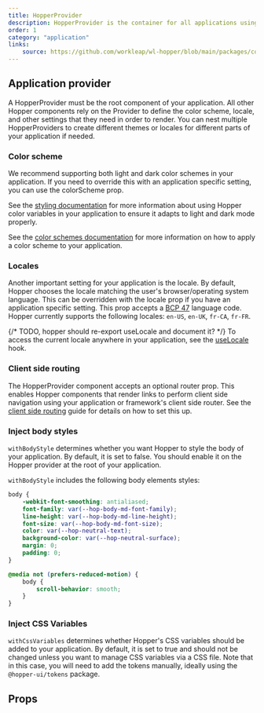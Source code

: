 ```yaml
---
title: HopperProvider
description: HopperProvider is the container for all applications using Hopper. It defines the color scheme, locale, and other application level settings. It is also used to dynamically inject CSS variables and body styles to your application.
order: 1
category: "application"
links:
    source: https://github.com/workleap/wl-hopper/blob/main/packages/components/src/HopperProvider/src/HopperProvider.tsx
---
```


<CodeOnlyExample src="HopperProvider/docs/hopper-provider/preview" />

## Application provider

A HopperProvider must be the root component of your application. All other Hopper components rely on the Provider to define the color scheme, locale, and other settings that they need in order to render.
You can nest multiple HopperProviders to create different themes or locales for different parts of your application if needed.

### Color scheme

We recommend supporting both light and dark color schemes in your application. If you need to override this with an application specific setting, you can use the colorScheme prop.

<CodeOnlyExample src="HopperProvider/docs/hopper-provider/color-scheme" />

See the [styling documentation](./styling) for more information about using Hopper color variables in your application to ensure it adapts to light and dark mode properly.

See the [color schemes documentation](./color-schemes) for more information on how to apply a color scheme to your application.

### Locales

Another important setting for your application is the locale. By default, Hopper chooses the locale matching the user's browser/operating system language. This can be overridden with the locale prop if you have an application specific setting. This prop accepts a [BCP 47](https://www.ietf.org/rfc/bcp/bcp47.txt) language code.
Hopper currently supports the following locales: `en-US`, `en-UK`, `fr-CA`, `fr-FR`.

<CodeOnlyExample src="HopperProvider/docs/hopper-provider/locale" />

{/* TODO, hopper should re-export useLocale and document it? */}
To access the current locale anywhere in your application, see the [useLocale](https://react-spectrum.adobe.com/react-aria/useLocale.html) hook.

### Client side routing

The HopperProvider component accepts an optional router prop. This enables Hopper components that render links to perform client side navigation using your application or framework's client side router. See the [client side routing](./client-side-routing) guide for details on how to set this up.

<CodeOnlyExample src="HopperProvider/docs/hopper-provider/client-side-routing" />

### Inject body styles

`withBodyStyle` determines whether you want Hopper to style the body of your application. By default, it is set to false. You should enable it on the Hopper provider at the root of your application.

<CodeOnlyExample src="HopperProvider/docs/hopper-provider/inject-body-style" />


`withBodyStyle` includes the following body elements styles:

```css
body {
    -webkit-font-smoothing: antialiased;
    font-family: var(--hop-body-md-font-family);
    line-height: var(--hop-body-md-line-height);
    font-size: var(--hop-body-md-font-size);
    color: var(--hop-neutral-text);
    background-color: var(--hop-neutral-surface);
    margin: 0;
    padding: 0;
}

@media not (prefers-reduced-motion) {
    body {
        scroll-behavior: smooth;
    }
}
```

### Inject CSS Variables

`withCssVariables` determines whether Hopper's CSS variables should be added to your application. By default, it is set to true and should not be changed unless you want to manage CSS variables via a CSS file. Note that in this case, you will need to add the tokens manually, ideally using the `@hopper-ui/tokens` package.

<CodeOnlyExample src="HopperProvider/docs/hopper-provider/inject-css-var" />

## Props

<PropTable component="HopperProvider" />
